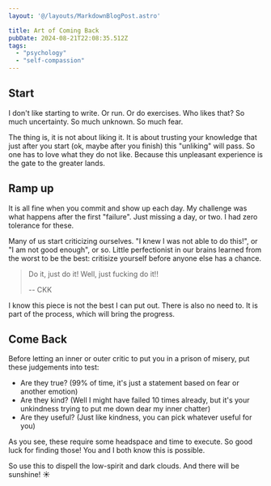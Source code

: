 ```yaml
---
layout: '@/layouts/MarkdownBlogPost.astro'

title: Art of Coming Back
pubDate: 2024-08-21T22:08:35.512Z
tags:
  - "psychology"
  - "self-compassion"
---
```


## Start

I don't like starting to write. Or run. Or do exercises. Who likes that? So much uncertainty. So much unknown. So much fear.

The thing is, it is not about liking it. It is about trusting your knowledge 
that just after you start (ok, maybe after you finish) this "unliking" will 
pass. So one has to love what they do not like. Because this unpleasant 
experience is the gate to the greater lands.

## Ramp up

It is all fine when you commit and show up each day. My challenge was what 
happens after the first "failure". Just missing a day, or two. I had zero 
tolerance for these.

Many of us start criticizing ourselves. "I knew I was not able to do this!", or 
"I am not good enough", or so. Little perfectionist in our brains learned from 
the worst to be the best: critisize yourself before anyone else has a chance.

> Do it, just do it! Well, just fucking do it!!
>
> -- CKK

I know this piece is not the best I can put out. There is also no need to. It is
part of the process, which will bring the progress.

## Come Back

Before letting an inner or outer critic to put you in a prison of misery, put these judgements into test:

- Are they true? (99% of time, it's just a statement based on fear or another emotion)
- Are they kind? (Well I might have failed 10 times already, but it's your unkindness trying to put me down dear my inner chatter)
- Are they useful? (Just like kindness, you can pick whatever useful for you)

As you see, these require some headspace and time to execute. So good luck for finding those! You and I both know this is possible.

So use this to dispell the low-spirit and dark clouds. And there will be 
sunshine! ☀️
